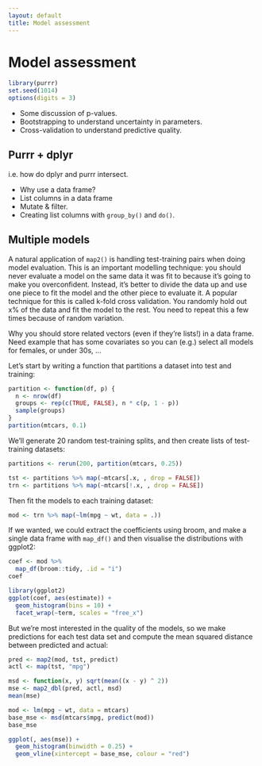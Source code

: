 ```yaml
---
layout: default
title: Model assessment
---
```


# Model assessment

```r
library(purrr)
set.seed(1014)
options(digits = 3)
```

* Some discussion of p-values.
* Bootstrapping to understand uncertainty in parameters.
* Cross-validation to understand predictive quality.


## Purrr + dplyr

i.e. how do dplyr and purrr intersect.

* Why use a data frame?
* List columns in a data frame
* Mutate & filter.
* Creating list columns with `group_by()` and `do()`.

## Multiple models

A natural application of `map2()` is handling test-training pairs when doing model evaluation.  This is an important modelling technique: you should never evaluate a model on the same data it was fit to because it's going to make you overconfident. Instead, it's better to divide the data up and use one piece to fit the model and the other piece to evaluate it. A popular technique for this is called k-fold cross validation. You randomly hold out x% of the data and fit the model to the rest. You need to repeat this a few times because of random variation.

Why you should store related vectors (even if they're lists!) in a
data frame. Need example that has some covariates so you can (e.g.)
select all models for females, or under 30s, ...

Let's start by writing a function that partitions a dataset into test and training:

```r
partition <- function(df, p) {
  n <- nrow(df)
  groups <- rep(c(TRUE, FALSE), n * c(p, 1 - p))
  sample(groups)
}
partition(mtcars, 0.1)
```

We'll generate 20 random test-training splits, and then create lists of test-training datasets:

```r
partitions <- rerun(200, partition(mtcars, 0.25))

tst <- partitions %>% map(~mtcars[.x, , drop = FALSE])
trn <- partitions %>% map(~mtcars[!.x, , drop = FALSE])
```

Then fit the models to each training dataset:

```r
mod <- trn %>% map(~lm(mpg ~ wt, data = .))
```

If we wanted, we could extract the coefficients using broom, and make a single data frame with `map_df()` and then visualise the distributions with ggplot2:

```r
coef <- mod %>% 
  map_df(broom::tidy, .id = "i")
coef

library(ggplot2)
ggplot(coef, aes(estimate)) + 
  geom_histogram(bins = 10) + 
  facet_wrap(~term, scales = "free_x")
```

But we're most interested in the quality of the models, so we make predictions for each test data set and compute the mean squared distance between predicted and actual:

```r
pred <- map2(mod, tst, predict)
actl <- map(tst, "mpg")

msd <- function(x, y) sqrt(mean((x - y) ^ 2))
mse <- map2_dbl(pred, actl, msd)
mean(mse)

mod <- lm(mpg ~ wt, data = mtcars)
base_mse <- msd(mtcars$mpg, predict(mod))
base_mse

ggplot(, aes(mse)) + 
  geom_histogram(binwidth = 0.25) + 
  geom_vline(xintercept = base_mse, colour = "red")
```
